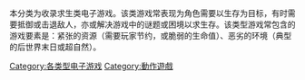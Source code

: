 {{Cat main|生存游戏 (电子游戏)}}
本分类为收录求生类电子游戏。该类游戏常表现为角色需要以生存为目标，有时需要抵御或击退敌人，亦或解决游戏中的谜题或困境以求生存。该类型游戏常包含的游戏要素是：紧张的资源（需要玩家节约，或脆弱的生命值）、恶劣的环境（典型的后世界末日或超自然）。
[[Category:各类型电子游戏|Category:各类型电子游戏]]
[[Category:動作遊戲|Category:動作遊戲]]